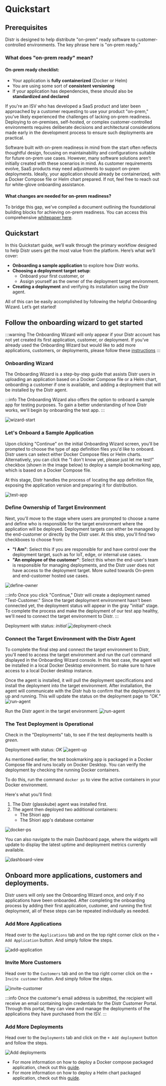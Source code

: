 
# Quickstart

## Prerequisites
Distr is designed to help distribute "on-prem" ready software to customer-controlled environments. The key phrase here is "on-prem ready."

### What does "on-prem ready" mean?

#### On-prem ready checklist: 

- Your application is **fully containerized** (Docker or Helm)
- You are using some sort of **consistent versioning** 
- If your application has dependencies, these should also be **standardized and declared**

If you're an ISV who has developed a SaaS product and later been approached by a customer requesting to use your product "on-prem," you’ve likely experienced the challenges of lacking on-prem readiness. Deploying to on-premises, self-hosted, or complex customer-controlled environments requires deliberate decisions and architectural considerations made early in the development process to ensure such deployments are practical.

Software built with on-prem readiness in mind from the start often reflects thoughtful design, focusing on maintainability and configurations suitable for future on-prem use cases. However, many software solutions aren’t initially created with these scenarios in mind. As customer requirements evolve, SaaS products may need adjustments to support on-prem deployments. Ideally, your application should already be containerized, with a Docker Compose file or Helm chart prepared. If not, feel free to reach out for white-glove onboarding assistance.

#### What changes are needed for on-prem readiness?

To bridge this gap, we've compiled a document outlining the foundational building blocks for achieving on-prem readiness. You can access this comprehensive [whitepaper here](/white-paper/building-blocks/).

## Quickstart

In this Quickstart guide, we’ll walk through the primary workflow designed to help Distr users get the most value from the platform. Here’s what we’ll cover:
- **Onboarding a sample application** to explore how Distr works.
- **Choosing a deployment target setup**:
    - Onboard your first customer, or
    - Assign yourself as the owner of the deployment target environment.
- **Creating a deployment** and verifying its installation using the Distr agent.

All of this can be easily accomplished by following the helpful Onboarding Wizard. Let’s get started!

## Follow the onboarding wizard to get started

:::warning
The Onboarding Wizard will only appear if your Distr account has not yet created its first application, customer, or deployment. If you’ve already used the Onboarding Wizard but would like to add more applications, customers, or deployments, please follow these [instructions](#onboard-more-applications-customers-and-deployments)
:::

### Onboarding Wizard
The Onboarding Wizard is a step-by-step guide that assists Distr users in uploading an application based on a Docker Compose file or a Helm chart, onboarding a customer if one is available, and adding a deployment that will be installed by the Distr agent.

:::info
The Onboarding Wizard also offers the option to onboard a sample app for testing purposes. To gain a better understanding of how Distr works, we'll begin by onboarding the test app.
:::

![wizard-start](https://github.com/user-attachments/assets/ec3023db-abe6-434e-9e28-452f693d3300)

### Let's Onboard a Sample Application

Upon clicking "Continue" on the initial Onboarding Wizard screen, you'll be prompted to choose the type of app definition files you'd like to onboard. Distr users can select either Docker Compose files or Helm charts. Alternatively, you can click the "I don't know yet, please just let me test!" checkbox (shown in the image below) to deploy a sample bookmarking app, which is based on a Docker Compose file.

At this stage, Distr handles the process of locating the app definition file, exposing the application version and preparing it for distribution. 

![test-app](https://github.com/user-attachments/assets/2e894d70-247b-4ede-a937-b2e37c1137ed)

### Define Ownership of Target Environment

Next, you'll move to the stage where users are prompted to choose a name and define who is responsible for the target environment where the application will be deployed. Deployment targets can either be managed by the end-customer or directly by the Distr user. At this step, you'll find two checkboxes to choose from:

- **"I Am"**: Select this if you are responsible for and have control over the deployment target, such as for IoT, edge, or internal use cases. 
- **"An employee of the customer"**: Select this when the end-user's team is responsible for managing deployments, and the Distr user does not have access to the deployment target. More suited towards On-prem and end-customer hosted use cases.

![define-owner](https://github.com/user-attachments/assets/a890ed82-05b4-4a83-ba4b-94c6aa51435c)

:::info
Once you click "Continue," Distr will create a deployment named "Test-Customer." Since the target deployment environment hasn't been connected yet, the deployment status will appear in the gray "initial" stage. To complete the process and make the deployment of our test app healthy, we'll need to connect the target environment to Distr.
:::

Deployment with status: *initial*
![deployment-check](https://github.com/user-attachments/assets/84437f8d-31e1-419c-899b-b714610e9a0c)

### Connect the Target Environment with the Distr Agent

To complete the final step and connect the target environment to Distr, you'll need to access the target environment and run the curl command displayed in the Onboarding Wizard console. In this test case, the agent will be installed in a local Docker Desktop environment. So make sure to have access to a local Docker desktop instance. 

Once the agent is installed, it will pull the deployment specifications and install the deployment into the target environment. After installation, the agent will communicate with the Distr hub to confirm that the deployment is up and running. This will update the status on the deployment page to *"OK."*
![run-agent](https://github.com/user-attachments/assets/0e85094b-f596-458b-8883-614bd5888347)


Run the Distr agent in the target environment:
![run-agent](https://github.com/user-attachments/assets/a155889a-07b3-4ef0-af00-18895c78a78a)

### The Test Deployment is Operational

Check in the "Deployments" tab, to see if the test deployments health is *green*.

Deployment with status: *OK*
![agent-up](https://github.com/user-attachments/assets/b68c78d6-2508-4ba4-a885-bb0109418c7a)

As mentioned earlier, the test bookmarking app is packaged in a Docker Compose file and runs locally on Docker Desktop. You can verify the deployment by checking the running Docker containers.

To do this, run the command `docker ps` to view the active containers in your Docker environment.

Here's what you'll find:

1. The Distr (glasskube) agent was installed first.
2. The agent then deployed two additional containers:
    - The Shiori app
    - The Shiori app's database container

![docker-ps](https://github.com/user-attachments/assets/3279b486-2a7b-4931-ba55-cb0bfc6f7227)

You can also navigate to the main Dashboard page, where the widgets will update to display the latest uptime and deployment metrics currently available.

![dashboard-view](https://github.com/user-attachments/assets/df040ff8-c7bc-4309-962f-9ef4c33cddb3)

## Onboard more applications, customers and deployments.

Distr users will only see the Onboarding Wizard once, and only if no applications have been onboarded. After completing the onboarding process by adding their first application, customer, and running the first deployment, all of these steps can be repeated individually as needed.

### Add More Applications

Head over to the `Applications` tab and on the top right corner click on the `+ Add Application` button. And simply follow the steps.

![add-application](https://github.com/user-attachments/assets/8479305e-add9-4945-916c-fda88c04124b)

### Invite More Customers
Head over to the `Customers` tab and on the top right corner click on the `+ Invite customer` button. And simply follow the steps. 

![invite-customer](https://github.com/user-attachments/assets/83818aae-8201-42a1-a22b-49b0bb4a810f)

:::info
Once the customer's email address is submitted, the recipient will receive an email containing login credentials for the Distr Customer Portal. Through this portal, they can view and manage the deployments of the applications they have purchased from the ISV.
:::

### Add More Deployments

Head over to the `Deployments` tab and click on the `+ Add deployment` button and follow the steps.

![Add deployments](https://github.com/user-attachments/assets/5cfb11f6-a5c7-4a47-91e0-d029515c4386)

- For more information on how to deploy a Docker compose packaged application, check out this [guide](/products/cloud/docs/guides/onboarding-a-docker-app/).
- For more information on how to deploy a Helm chart packaged application, check out this [guide](/products/cloud/docs/guides/onboard-helm-app/).